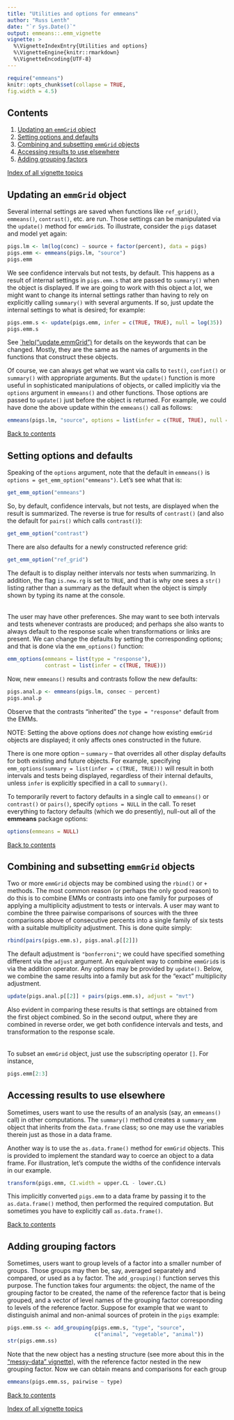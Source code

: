 ```yaml
---
title: "Utilities and options for emmeans"
author: "Russ Lenth"
date: "`r Sys.Date()`"
output: emmeans::.emm_vignette
vignette: >
  %\VignetteIndexEntry{Utilities and options}
  %\VignetteEngine{knitr::rmarkdown}
  %\VignetteEncoding{UTF-8}
---
```

```r
require("emmeans") 
knitr::opts_chunk$set(collapse = TRUE,
fig.width = 4.5) 
```

<!-- @index Vignettes!Utilities and options -->

## Contents {#contents}

  1. [Updating an `emmGrid` object](#update)
  2. [Setting options and defaults](#options)
  3. [Combining and subsetting `emmGrid` objects](#rbind)
  4. [Accessing results to use elsewhere](#data)
  5. [Adding grouping factors](#groups)
  
[Index of all vignette topics](vignette-topics.html)

## Updating an `emmGrid` object {#update}
<!-- @index `update()`; `emmGrid` objects!Modifying -->
Several internal settings are saved when functions like `ref_grid()`, `emmeans()`,
`contrast()`, etc. are run. Those settings can be manipulated via the `update()`
method for `emmGrid`s. To illustrate, consider the `pigs` dataset and model yet again:
```r
pigs.lm <- lm(log(conc) ~ source + factor(percent), data = pigs)
pigs.emm <- emmeans(pigs.lm, "source")
pigs.emm
```
We see confidence intervals but not tests, by default. This happens as a result
of internal settings in `pigs.emm.s` that are passed to `summary()` when the
object is displayed. If we are going to work with this object a lot, we might
want to change its internal settings rather than having to rely on explicitly
calling `summary()` with several arguments. If so, just update the internal
settings to what is desired; for example:
```r
pigs.emm.s <- update(pigs.emm, infer = c(TRUE, TRUE), null = log(35))
pigs.emm.s
```
See [`help("update.emmGrid")](../doc/update.emmGrid.html) for details on the keywords
that can be changed. Mostly, they are the same as the names of arguments
in the functions that construct these objects.

Of course, we can always get what we want via calls to `test()`, `confint()` or
`summary()` with appropriate arguments. But the `update()` function is more
useful in sophisticated manipulations of objects, or called implicitly via the
`options` argument in `emmeans()` and other functions. Those options are passed
to `update()` just before the object is returned. For example, we could have
done the above update within the `emmeans()` call as follows:
```r
emmeans(pigs.lm, "source", options = list(infer = c(TRUE, TRUE), null = log(35)))
```

[Back to contents](#contents)

## Setting options and defaults {#options}
<!-- @index `get_emm_option()`; Options -->
Speaking of the `options` argument, note that the default in `emmeans()` 
is `options = get_emm_option("emmeans")`. Let's see what that is:
```r
get_emm_option("emmeans")
```
So, by default, confidence intervals, but not tests, are displayed
when the result is summarized. The reverse is true for results of 
`contrast()` (and also the default for `pairs()` which calls `contrast()`):
```r
get_emm_option("contrast")
```
There are also defaults for a newly constructed reference grid:
```r
get_emm_option("ref_grid")
```
The default is to display neither intervals nor tests when summarizing.
In addition, the flag `is.new.rg` is set to `TRUE`, and that is why one 
sees a `str()` listing rather than a summary as the default when the object
is simply shown by typing its name at the console.

###### {#defaults}
<!-- @index `emm_options()`; `emmGrid` objects!Setting defaults for
     `emmeans()`!Changing defaults; `contrast()`!Changing defaults -->
The user may have other preferences. She may want to see both intervals 
and tests whenever contrasts are produced; and perhaps she also wants to
always default to the response scale when transformations or links
are present. We can change the defaults by setting the corresponding options;
and that is done via the `emm_options()` function:
```r
emm_options(emmeans = list(type = "response"),
            contrast = list(infer = c(TRUE, TRUE)))
```
Now, new `emmeans()` results and contrasts follow the new defaults:
```r
pigs.anal.p <- emmeans(pigs.lm, consec ~ percent)
pigs.anal.p
```
Observe that the contrasts "inherited" the `type = "response"` default from
the EMMs.

NOTE: Setting the above options does *not* change how existing `emmGrid` objects
are displayed; it only affects ones constructed in the future.

There is one more option -- `summary` -- that overrides all other display 
defaults for both existing and future objects. For example, specifying 
`emm_options(summary = list(infer = c(TRUE, TRUE)))` will result in both
intervals and tests being displayed, regardless of their internal defaults,
unless `infer` is explicitly specified in a call to `summary()`.

To temporarily revert to factory defaults in a single call to `emmeans()` or
`contrast()` or `pairs()`, specify `options = NULL` in the call. To reset
everything to factory defaults (which we do presently), null-out all of the
**emmeans** package options:
```r
options(emmeans = NULL)
```

[Back to contents](#contents)

## Combining and subsetting `emmGrid` objects {#rbind}
<!-- @index `emmGrid` objects!Combining and subsetting
     `rbind()`; `+` operator@plus -->
Two or more `emmGrid` objects may be combined using the `rbind()` or `+`
methods. The most common reason (or perhaps the only good reason) to do this
is to combine EMMs or contrasts into one family for purposes of applying
a multiplicity adjustment to tests or intervals. 
A user may want to combine the three pairwise comparisons of sources 
with the three comparisons above of consecutive percents into a single family of six tests with a suitable 
multiplicity adjustment. This is done quite simply:
```r
rbind(pairs(pigs.emm.s), pigs.anal.p[[2]])
```
The default adjustment is `"bonferroni"`; we could have specified something different via the `adjust` argument. An equivalent way to combine `emmGrid`s is via the addition
operator. Any options may be provided by `update()`. Below, we combine the same
results into a family but ask for the "exact" multiplicity adjustment.
```r
update(pigs.anal.p[[2]] + pairs(pigs.emm.s), adjust = "mvt")
```
Also evident in comparing these results is that settings are obtained from the
first object combined. So in the second output, where they are combined in
reverse order, we get both confidence intervals and tests, and transformation to
the response scale.

###### {#brackets}
<!-- @index Selecting results; `[ ]` and `[[ ]]` operators@brackets -->
To subset an `emmGrid` object, just use the subscripting operator `[]`.
For instance,
```r
pigs.emm[2:3]
```

## Accessing results to use elsewhere {#data}
<!-- @index `as.data.frame()`; `emmGrid` objects!Accessing data; Using results 
     `summary_emm` object!As a data frame; `as.data.frame()` -->
Sometimes, users want to use the results of an analysis (say, an `emmeans()` call)
in other computations. The `summary()` method creates a `summary_emm` object
that inherits from the `data.frame` class; so one may use the variables therein
just as those in a data frame.

Another way is to use the `as.data.frame()` method for `emmGrid` objects.
This is provided to implement the standard way to coerce an object to a data frame.
For illustration, let's compute the widths of the confidence intervals in our example.
```r
transform(pigs.emm, CI.width = upper.CL - lower.CL)
```
This implicitly converted `pigs.emm` to a data frame by passing it to the
`as.data.frame()` method, then performed the required computation.
But sometimes you have to explicitly call `as.data.frame()`.

[Back to contents](#contents)



## Adding grouping factors {#groups}
<!-- @index Grouping factors; `add_grouping()`; Nesting factors!Creating  -->
Sometimes, users want to group levels of a factor into a smaller number of groups.
Those groups may then be, say, averaged separately and compared, or used as a
`by` factor. The `add_grouping()` function serves this purpose. The function
takes four arguments: the object, the name of the grouping factor to be created,
the name of the reference factor that is being grouped, and a vector of level 
names of the grouping factor corresponding to levels of the reference factor.
Suppose for example that we want to distinguish animal and non-animal sources of
protein in the `pigs` example:
```r
pigs.emm.ss <- add_grouping(pigs.emm.s, "type", "source",
                            c("animal", "vegetable", "animal"))
str(pigs.emm.ss)
```
Note that the new object has a nesting structure (see more about this in the ["messy-data" vignette](messy-data.html#nesting)), with the reference factor nested in the new grouping factor. Now we can obtain means and comparisons for each group
```r
emmeans(pigs.emm.ss, pairwise ~ type)
```

[Back to contents](#contents)

[Index of all vignette topics](vignette-topics.html)
